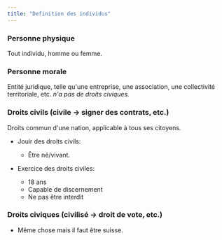 ```yaml
---
title: "Definition des individus"
---
```


### Personne physique
<Note>Tout individu, homme ou femme.</Note>

### Personne morale
<Note>Entité juridique, telle qu'une entreprise, une association, une collectivité territoriale, etc.</Note>
*n'a pas de droits civiques.*

### Droits civils (civile -> signer des contrats, etc.)
<Note>Droits commun d'une nation, applicable à tous ses citoyens.</Note>

- Jouir des droits civils:
    - Être né/vivant.

- Exercice des droits civiles:
    - 18 ans
    - Capable de discernement
    - Ne pas être interdit

### Droits civiques (civilisé -> droit de vote, etc.)

- Même chose mais il faut être suisse.
